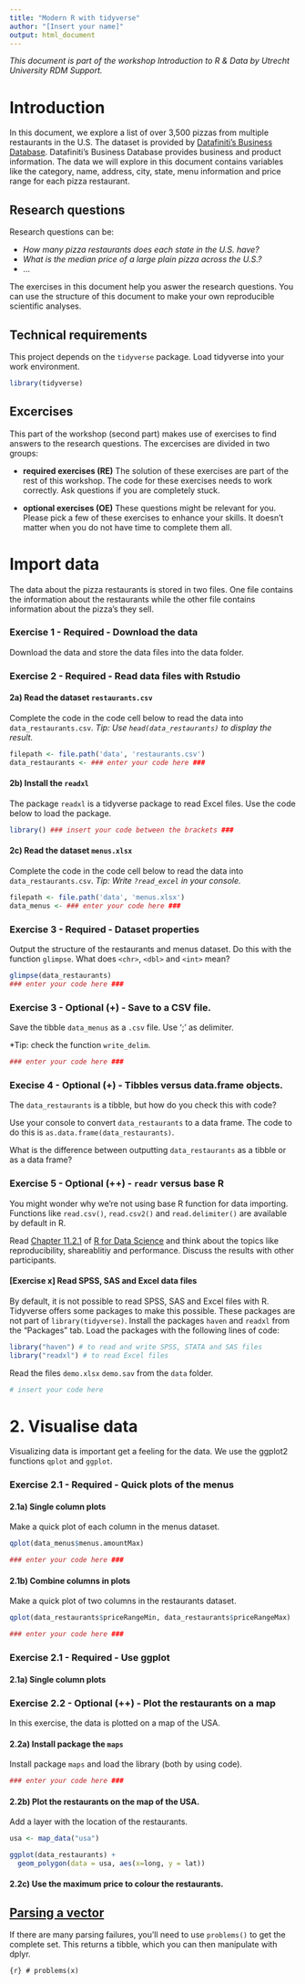 ```yaml
---
title: "Modern R with tidyverse"
author: "[Insert your name]"
output: html_document
---
```


*This document is part of the workshop Introduction to R & Data by Utrecht University RDM Support. *

# Introduction



<!-- ![](images/pizza-1344720_960_720.jpg) -->


In this document, we explore a list of over 3,500 pizzas from multiple restaurants in the U.S. The dataset is provided by [Datafiniti's Business Database](https://www.kaggle.com/datafiniti/pizza-restaurants-and-the-pizza-they-sell/home). Datafiniti's Business Database provides business and product information. The data we will explore in this document contains variables like the category, name, address, city, state, menu information and price range for each pizza restaurant. 

## Research questions

Research questions can be:

- *How many pizza restaurants does each state in the U.S. have?*
- *What is the median price of a large plain pizza across the U.S.?*
- ...

The exercises in this document help you aswer the research questions. You can use the structure of this document to make your own reproducible scientific analyses.

## Technical requirements

This project depends on the `tidyverse` package. Load tidyverse into your work environment. 

```r
library(tidyverse) 
```

## Excercises

This part of the workshop (second part) makes use of exercises to find answers to the research questions. The excercises are divided in two groups:

- **required exercises (RE)** The solution of these exercises are part of the rest of this workshop. The code for these exercises needs to work correctly. Ask questions if you are completely stuck.

- **optional exercises (OE)** These questions might be relevant for you. Please pick a few of these exercises to enhance your skills. It doesn't matter when you do not have time to complete them all. 

# Import data

The data about the pizza restaurants is stored in two files. One file contains the information about the restaurants while the other file contains information about the pizza's they sell.

### Exercise 1 - Required - Download the data

Download the data and store the data files into the data folder. 


### Exercise 2 - Required - Read data files with Rstudio

#### 2a) Read the dataset `restaurants.csv`

Complete the code in the code cell below to read the data into `data_restaurants.csv`. *Tip: Use `head(data_restaurants)` to display the result.*

```r
filepath <- file.path('data', 'restaurants.csv')
data_restaurants <- ### enter your code here ###


```

#### 2b) Install the `readxl`

The package `readxl` is a tidyverse package to read Excel files. Use the code below to load the package. 

```r
library() ### insert your code between the brackets ###
```

#### 2c) Read the dataset `menus.xlsx`

Complete the code in the code cell below to read the data into `data_restaurants.csv`. *Tip: Write `?read_excel` in your console.*

```r

filepath <- file.path('data', 'menus.xlsx')
data_menus <- ### enter your code here ###


```


### Exercise 3 - Required - Dataset properties 

Output the structure of the restaurants and menus dataset. Do this with the function `glimpse`. What does `<chr>`, `<dbl>` and `<int>` mean?

```r

glimpse(data_restaurants)
### enter your code here ###

```

### Exercise 3 - Optional (+) - Save to a CSV file. 

Save the tibble `data_menus` as a `.csv` file. Use ';' as delimiter. 

*Tip: check the function `write_delim`.

```r

### enter your code here ###

```

### Execise 4 - Optional (+) - Tibbles versus data.frame objects.

The `data_restaurants` is a tibble, but how do you check this with code?

Use your console to convert `data_restaurants` to a data frame. The code to do this is `as.data.frame(data_restaurants)`. 

What is the difference between outputting `data_restaurants` as a tibble or as a data frame?

### Exercise 5 - Optional (++) - `readr` versus base R

You might wonder why we’re not using base R function for data importing. Functions like `read.csv()`, `read.csv2()` and `read.delimiter()` are available by default in R. 

Read [Chapter 11.2.1](http://r4ds.had.co.nz/data-import.html#compared-to-base-r)  of [R for Data
Science](http://r4ds.had.co.nz/) and think about the topics like reproducibility, shareablitiy and performance. Discuss the results with other participants.


#### [Exercise x] Read SPSS, SAS and Excel data files

By default, it is not possible to read SPSS, SAS and Excel files with R. Tidyverse offers some packages to make this possible. These packages are not part of `library(tidyverse)`. Install the packages `haven` and `readxl` from the "Packages" tab. Load the packages with the following lines of code:

```r
library("haven") # to read and write SPSS, STATA and SAS files
library("readxl") # to read Excel files
```

Read the files `demo.xlsx` `demo.sav` from the `data` folder. 

```r
# insert your code here

```


# 2. Visualise data

Visualizing data is important get a feeling for the data. We use the ggplot2 functions `qplot` and `ggplot`. 





### Exercise 2.1 - Required - Quick plots of the menus

#### 2.1a) Single column plots

Make a quick plot of each column in the menus dataset.
```r

qplot(data_menus$menus.amountMax)

### enter your code here ###

```
#### 2.1b) Combine columns in plots

Make a quick plot of two columns in the restaurants dataset.

```r

qplot(data_restaurants$priceRangeMin, data_restaurants$priceRangeMax)

### enter your code here ###

```


### Exercise 2.1 - Required - Use ggplot 

#### 2.1a) Single column plots



### Exercise 2.2 - Optional (++) - Plot the restaurants on a map

In this exercise, the data is plotted on a map of the USA.

#### 2.2a) Install package the `maps`

Install package `maps` and load the library (both by using code).

```r

### enter your code here ###

```

#### 2.2b) Plot the restaurants on the map of the USA.

Add a layer with the location of the restaurants.

```r
usa <- map_data("usa") 

ggplot(data_restaurants) + 
  geom_polygon(data = usa, aes(x=long, y = lat))

```


#### 2.2c) Use the maximum price to colour the restaurants.





## [Parsing a vector](http://r4ds.had.co.nz/data-import.html#parsing-a-vector)

If there are many parsing failures, you'll need to use `problems()` to get the 
complete set. This returns a tibble, which you can then manipulate with dplyr.

```{r} # problems(x) ```

